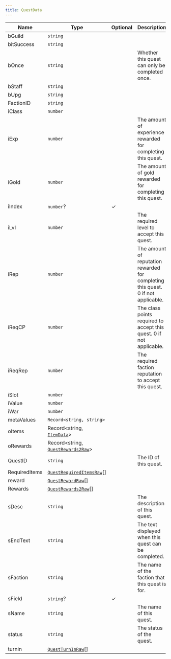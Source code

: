 ```yaml
---
title: QuestData
---
```


| Name | Type | Optional | Description |
|------|------|----------|-------------|
| bGuild | `string` |  |  |
| bitSuccess | `string` |  |  |
| bOnce | `string` |  | Whether this quest can only be completed once. |
| bStaff | `string` |  |  |
| bUpg | `string` |  |  |
| FactionID | `string` |  |  |
| iClass | `number` |  |  |
| iExp | `number` |  | The amount of experience rewarded for completing this quest. |
| iGold | `number` |  | The amount of gold rewarded for completing this quest. |
| iIndex | `number`? | ✓ |  |
| iLvl | `number` |  | The required level to accept this quest. |
| iRep | `number` |  | The amount of reputation rewarded for completing this quest. 0 if not applicable. |
| iReqCP | `number` |  | The class points required to accept this quest. 0 if not applicable. |
| iReqRep | `number` |  | The required faction reputation to accept this quest. |
| iSlot | `number` |  |  |
| iValue | `number` |  |  |
| iWar | `number` |  |  |
| metaValues | `Record<string, string>` |  |  |
| oItems | Record&lt;string, [`ItemData`](/api-legacy/typedefs/itemdata)&gt; |  |  |
| oRewards | Record&lt;string, [`QuestRewards2Raw`](/api-legacy/typedefs/questrewards2raw)&gt; |  |  |
| QuestID | `string` |  | The ID of this quest. |
| RequiredItems | [`QuestRequiredItemsRaw`](/api-legacy/typedefs/questrequireditemsraw)[] |  |  |
| reward | [`QuestRewardRaw`](/api-legacy/typedefs/questrewardraw)[] |  |  |
| Rewards | [`QuestRewards2Raw`](/api-legacy/typedefs/questrewards2raw)[] |  |  |
| sDesc | `string` |  | The description of this quest. |
| sEndText | `string` |  | The text displayed when this quest can be completed. |
| sFaction | `string` |  | The name of the faction that this quest is for. |
| sField | `string`? | ✓ |  |
| sName | `string` |  | The name of this quest. |
| status | `string` |  | The status of the quest. |
| turnin | [`QuestTurnInRaw`](/api-legacy/typedefs/questturninraw)[] |  |  |